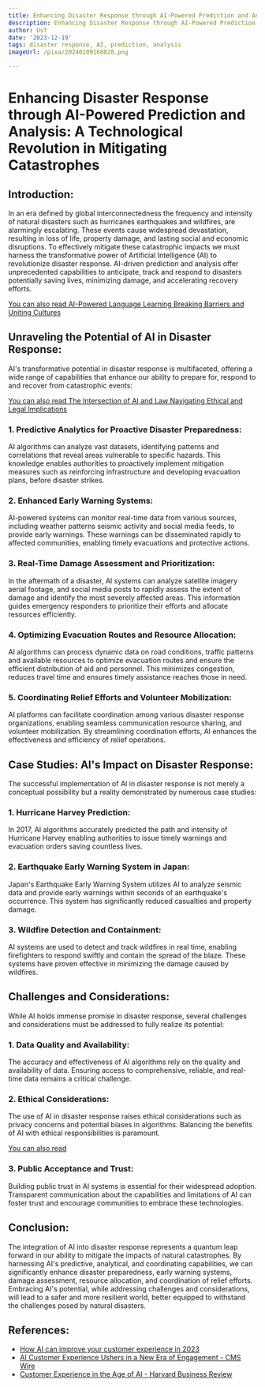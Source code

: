 ```yaml
---
title: Enhancing Disaster Response through AI-Powered Prediction and Analysis
description: Enhancing Disaster Response through AI-Powered Prediction and Analysis
author: Usf
date: '2023-12-19'
tags: disaster response, AI, prediction, analysis
imageUrl: /pixa/20240109160828.png

---
```

# Enhancing Disaster Response through AI-Powered Prediction and Analysis: A Technological  Revolution in Mitigating Catastrophes

##  Introduction:
In an era defined by global interconnectedness the frequency and intensity of natural disasters such as hurricanes earthquakes and  wildfires,  are alarmingly escalating. These events cause widespread devastation, resulting in loss of life, property damage, and lasting social and economic disruptions. To effectively mitigate these catastrophic impacts we must harness  the transformative power of Artificial Intelligence (AI) to revolutionize disaster response. AI-driven prediction and analysis  offer unprecedented capabilities to anticipate, track and respond to disasters potentially  saving lives,  minimizing damage, and accelerating recovery efforts.

[You can also read AI-Powered Language Learning Breaking Barriers and Uniting Cultures](AI-Powered%20Language%20Learning%20Breaking%20Barriers%20and%20Uniting%20Cultures)


## Unraveling the Potential of AI in Disaster Response:
AI's transformative potential in disaster  response is multifaceted, offering a wide range  of  capabilities  that enhance our ability to prepare for, respond to and recover from catastrophic events:

[You can also read The Intersection of AI and Law Navigating Ethical and Legal Implications](The%20Intersection%20of%20AI%20and%20Law%20Navigating%20Ethical%20and%20Legal%20Implications)


### 1. Predictive Analytics for Proactive Disaster Preparedness:
AI algorithms can analyze vast datasets, identifying patterns  and correlations that reveal areas vulnerable to  specific hazards. This knowledge enables authorities to proactively  implement mitigation measures such as reinforcing infrastructure and developing evacuation plans, before disaster strikes.

### 2. Enhanced Early Warning Systems:
AI-powered systems can  monitor real-time data from various sources, including weather patterns seismic activity and social media feeds, to provide early warnings. These warnings can be disseminated rapidly  to affected communities, enabling timely  evacuations and  protective actions.

### 3. Real-Time Damage Assessment and Prioritization:
In the aftermath of a disaster, AI systems can analyze satellite imagery aerial footage, and social media posts to  rapidly assess the extent of damage and  identify the most severely affected areas. This information guides emergency responders to prioritize their efforts and allocate resources efficiently.

### 4. Optimizing Evacuation Routes  and Resource Allocation:
AI algorithms can process dynamic data on road conditions, traffic patterns and available resources to optimize evacuation routes and ensure the efficient distribution of  aid and personnel.  This minimizes congestion, reduces travel time and ensures timely  assistance  reaches those in need.

### 5. Coordinating Relief Efforts and Volunteer Mobilization:
AI platforms can facilitate coordination among various  disaster response organizations, enabling seamless communication resource sharing, and volunteer mobilization. By streamlining coordination efforts, AI enhances the effectiveness and efficiency of relief operations.

##  Case Studies: AI's Impact on  Disaster Response:
The successful implementation of AI in disaster  response is not merely a conceptual possibility  but a reality demonstrated by numerous case studies:

### 1. Hurricane Harvey Prediction:
In 2017, AI algorithms accurately predicted the path and intensity of Hurricane Harvey enabling authorities to issue timely warnings and evacuation orders  saving countless lives.

###  2. Earthquake Early Warning System in  Japan:
Japan's Earthquake Early Warning System utilizes AI  to analyze  seismic data and  provide early warnings within seconds of an earthquake's occurrence. This system has  significantly  reduced casualties and property damage.

### 3. Wildfire Detection and Containment:
AI systems are used to detect and track  wildfires  in  real time,  enabling firefighters to respond swiftly and contain the spread of  the blaze. These systems have proven effective in  minimizing  the damage caused by wildfires.

## Challenges and Considerations:
While AI  holds immense promise in disaster response, several challenges  and considerations must be addressed to fully realize its potential:

### 1. Data Quality  and Availability:
The accuracy and effectiveness of AI algorithms rely on the quality and availability of data. Ensuring access to comprehensive, reliable, and real-time data remains a critical challenge.

### 2. Ethical Considerations:
The use of AI in disaster response raises  ethical considerations such  as privacy concerns and potential biases in algorithms. Balancing  the benefits of AI with ethical  responsibilities is paramount.

[You can also read  ]()


### 3. Public Acceptance  and Trust:
Building public trust in  AI systems is essential for their widespread adoption. Transparent communication  about the capabilities and limitations of AI can  foster trust and  encourage communities to embrace these technologies.

## Conclusion:
The integration of AI into disaster response represents a quantum leap forward in our ability to  mitigate  the impacts of natural catastrophes. By harnessing AI's  predictive, analytical, and coordinating capabilities, we can significantly enhance disaster preparedness, early  warning  systems, damage assessment,  resource allocation, and coordination of relief efforts. Embracing AI's potential,  while addressing  challenges and considerations,  will lead to a safer  and more resilient world, better equipped to withstand the challenges posed  by natural disasters.

## References:
- [How AI can improve your customer experience in 2023](https://business.adobe.com/blog/basics/ai-customer-experience)
- [AI Customer Experience Ushers in a New Era of Engagement - CMS Wire](https://www.cmswire.com/customer-experience/4-ways-that-ai-is-improving-the-customer-experience/)
- [Customer Experience in the Age of AI - Harvard Business Review](https://hbr.org/2022/03/customer-experience-in-the-age-of-ai)
